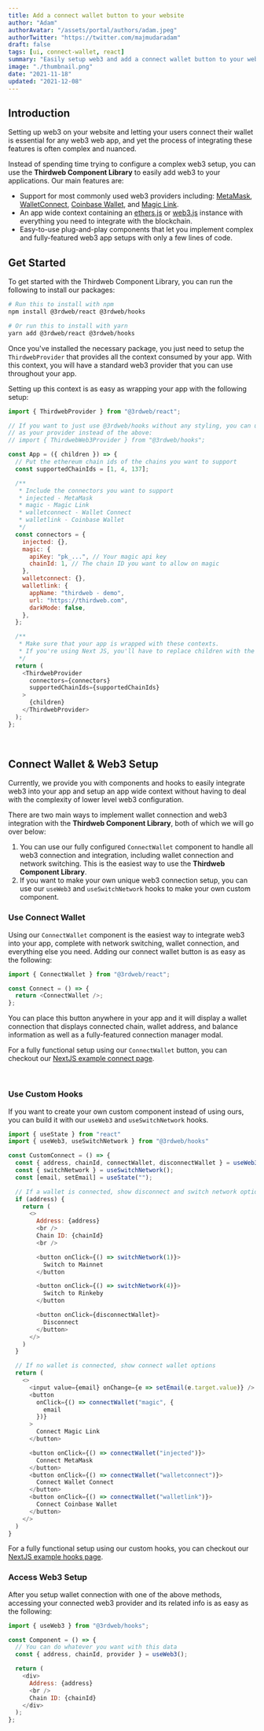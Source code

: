 ```yaml
---
title: Add a connect wallet button to your website
author: "Adam"
authorAvatar: "/assets/portal/authors/adam.jpeg"
authorTwitter: "https://twitter.com/majmudaradam"
draft: false
tags: [ui, connect-wallet, react]
summary: "Easily setup web3 and add a connect wallet button to your website"
image: "./thumbnail.png"
date: "2021-11-18"
updated: "2021-12-08"
---
```


## Introduction

Setting up web3 on your website and letting your users connect their wallet is essential for any web3 web app, and yet the process of integrating these features is often complex and nuanced. 

Instead of spending time trying to configure a complex web3 setup, you can use the **Thirdweb Component Library** to easily add web3 to your applications. Our main features are:

- Support for most commonly used web3 providers including: [MetaMask](https://metamask.io/), [WalletConnect](https://walletconnect.com/), [Coinbase Wallet](https://wallet.coinbase.com/), and [Magic Link](https://magic.link/).
- An app wide context containing an [ethers.js](https://github.com/ethers-io/ethers.js/) or [web3.js](https://web3js.readthedocs.io/en/v1.5.2/) instance with everything you need to integrate with the blockchain.
- Easy-to-use plug-and-play components that let you implement complex and fully-featured web3 app setups with only a few lines of code.

## Get Started

To get started with the Thirdweb Component Library, you can run the following to install our packages:

```bash
# Run this to install with npm
npm install @3rdweb/react @3rdweb/hooks 

# Or run this to install with yarn
yarn add @3rdweb/react @3rdweb/hooks
```

Once you've installed the necessary package, you just need to setup the `ThirdwebProvider` that provides all the context consumed by your app. With this context, you will have a standard web3 provider that you can use throughout your app.

Setting up this context is as easy as wrapping your app with the following setup:

```jsx:App.js
import { ThirdwebProvider } from "@3rdweb/react";

// If you want to just use @3rdweb/hooks without any styling, you can use the following
// as your provider instead of the above:
// import { ThirdwebWeb3Provider } from "@3rdweb/hooks";

const App = ({ children }) => {
  // Put the ethereum chain ids of the chains you want to support
  const supportedChainIds = [1, 4, 137];

  /**
   * Include the connectors you want to support
   * injected - MetaMask
   * magic - Magic Link
   * walletconnect - Wallet Connect
   * walletlink - Coinbase Wallet
   */
  const connectors = {
    injected: {},
    magic: {
      apiKey: "pk_...", // Your magic api key
      chainId: 1, // The chain ID you want to allow on magic
    },
    walletconnect: {},
    walletlink: {
      appName: "thirdweb - demo",
      url: "https://thirdweb.com",
      darkMode: false,
    },
  };

  /**
   * Make sure that your app is wrapped with these contexts.
   * If you're using Next JS, you'll have to replace children with the Component setup
   */
  return (
    <ThirdwebProvider 
      connectors={connectors} 
      supportedChainIds={supportedChainIds}
    >
      {children}
    </ThirdwebProvider>
  );
};
```

<br />

## Connect Wallet & Web3 Setup

Currently, we provide you with components and hooks to easily integrate web3 into your app and setup an app wide context without having to deal with the complexity of lower level web3 configuration.

There are two main ways to implement wallet connection and web3 integration with the **Thirdweb Component Library**, both of which we will go over below:

1. You can use our fully configured `ConnectWallet` component to handle all web3 connection and integration, including wallet connection and network switching. This is the easiest way to use the **Thirdweb Component Library**.
2. If you want to make your own unique web3 connection setup, you can use our `useWeb3` and `useSwitchNetwork` hooks to make your own custom component.

### Use Connect Wallet

Using our `ConnectWallet` component is the easiest way to integrate web3 into your app, complete with network switching, wallet connection, and everything else you need. Adding our connect wallet button is as easy as the following:

```jsx:components/Connect.js
import { ConnectWallet } from "@3rdweb/react";

const Connect = () => {
  return <ConnectWallet />;
};
```

You can place this button anywhere in your app and it will display a wallet connection that displays connected chain, wallet address, and balance information as well as a fully-featured connection manager modal.

For a fully functional setup using our `ConnectWallet` button, you can checkout our [NextJS example connect page](https://github.com/nftlabs/ui/blob/main/examples/next/pages/connect.tsx).

<br />

### Use Custom Hooks

If you want to create your own custom component instead of using ours, you can build it with our `useWeb3` and `useSwitchNetwork` hooks.

```jsx:components/CustomConnect.js
import { useState } from "react"
import { useWeb3, useSwitchNetwork } from "@3rdweb/hooks"

const CustomConnect = () => {
  const { address, chainId, connectWallet, disconnectWallet } = useWeb3();
  const { switchNetwork } = useSwitchNetwork();
  const [email, setEmail] = useState("");

  // If a wallet is connected, show disconnect and switch network options
  if (address) {
    return (
      <>
        Address: {address}
        <br />
        Chain ID: {chainId}
        <br />

        <button onClick={() => switchNetwork(1)}>
          Switch to Mainnet
        </button

        <button onClick={() => switchNetwork(4)}>
          Switch to Rinkeby
        </button

        <button onClick={disconnectWallet}>
          Disconnect
        </button>
      </>
    )
  }

  // If no wallet is connected, show connect wallet options
  return (
    <>
      <input value={email} onChange={e => setEmail(e.target.value)} />
      <button
        onClick={() => connectWallet("magic", {
          email
        })}
      >
        Connect Magic Link
      </button>

      <button onClick={() => connectWallet("injected")}>
        Connect MetaMask
      </button>
      <button onClick={() => connectWallet("walletconnect")}>
        Connect Wallet Connect
      </button>
      <button onClick={() => connectWallet("walletlink")}>
        Connect Coinbase Wallet
      </button>
    </>
  )
}
```

For a fully functional setup using our custom hooks, you can checkout our [NextJS example hooks page](https://github.com/nftlabs/ui/blob/main/examples/next/pages/hooks.tsx).

### Access Web3 Setup

After you setup wallet connection with one of the above methods, accessing your connected web3 provider and its related info is as easy as the following:

```jsx:components/Component.js
import { useWeb3 } from "@3rdweb/hooks";

const Component = () => {
  // You can do whatever you want with this data
  const { address, chainId, provider } = useWeb3();

  return (
    <div>
      Address: {address}
      <br />
      Chain ID: {chainId}
    </div>
  );
};
```
